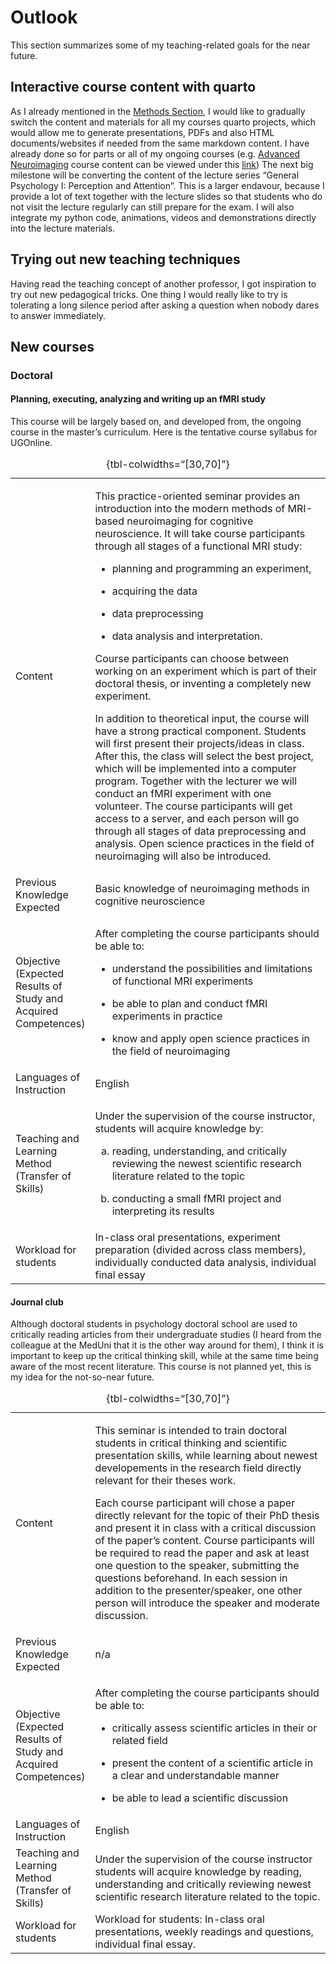 # Outlook

This section summarizes some of my teaching-related goals for the near future.

## Interactive course content with quarto

As I already mentioned in the [Methods Section](methodology.qmd#sec-multimedia), I would like to gradually switch the content and materials for all my courses quarto projects, which would allow me to generate presentations, PDFs and also HTML documents/websites if needed from the same markdown content. I have already done so for parts or all of my ongoing courses (e.g. [Advanced Neuroimaging](https://natalia-zaretskaya.github.io/advanced-neuroimaging/) course content can be viewed under this [link](https://natalia-zaretskaya.github.io/advanced-neuroimaging/)) The next big milestone will be converting the content of the lecture series "General Psychology I: Perception and Attention". This is a larger endavour, because I provide a lot of text together with the lecture slides so that students who do not visit the lecture regularly can still prepare for the exam. I will also integrate my python code, animations, videos and demonstrations directly into the lecture materials.

## Trying out new teaching techniques

Having read the teaching concept of another professor, I got inspiration to try out new pedagogical tricks. One thing I would really like to try is tolerating a long silence period after asking a question when nobody dares to answer immediately.

## New courses

### Doctoral

#### Planning, executing, analyzing and writing up an fMRI study

This course will be largely based on, and developed from, the ongoing course in the master's curriculum. Here is the tentative course syllabus for UGOnline.

::: {=latex}
\renewcommand{\arraystretch}{2}
:::

+----------------------------------------------------------------+-----------------------------------------------------------------------------------------------------------------------------------------------------------------------------------------------------------------------------------------------------------------------------------------------------------------------------------------------------------------------------------------------------------------------------------------------------------------------------------------------------------------------------------------------------------+
| Content                                                        | This practice-oriented seminar provides an introduction into the modern methods of MRI-based neuroimaging for cognitive neuroscience. It will take course participants through all stages of a functional MRI study:                                                                                                                                                                                                                                                                                                                                      |
|                                                                |                                                                                                                                                                                                                                                                                                                                                                                                                                                                                                                                                           |
|                                                                | -   planning and programming an experiment,                                                                                                                                                                                                                                                                                                                                                                                                                                                                                                               |
|                                                                |                                                                                                                                                                                                                                                                                                                                                                                                                                                                                                                                                           |
|                                                                | -   acquiring the data                                                                                                                                                                                                                                                                                                                                                                                                                                                                                                                                    |
|                                                                |                                                                                                                                                                                                                                                                                                                                                                                                                                                                                                                                                           |
|                                                                | -   data preprocessing                                                                                                                                                                                                                                                                                                                                                                                                                                                                                                                                    |
|                                                                |                                                                                                                                                                                                                                                                                                                                                                                                                                                                                                                                                           |
|                                                                | -   data analysis and interpretation.                                                                                                                                                                                                                                                                                                                                                                                                                                                                                                                     |
|                                                                |                                                                                                                                                                                                                                                                                                                                                                                                                                                                                                                                                           |
|                                                                | Course participants can choose between working on an experiment which is part of their doctoral thesis, or inventing a completely new experiment.                                                                                                                                                                                                                                                                                                                                                                                                         |
|                                                                |                                                                                                                                                                                                                                                                                                                                                                                                                                                                                                                                                           |
|                                                                | In addition to theoretical input, the course will have a strong practical component. Students will first present their projects/ideas in class. After this, the class will select the best project, which will be implemented into a computer program. Together with the lecturer we will conduct an fMRI experiment with one volunteer. The course participants will get access to a server, and each person will go through all stages of data preprocessing and analysis. Open science practices in the field of neuroimaging will also be introduced. |
+----------------------------------------------------------------+-----------------------------------------------------------------------------------------------------------------------------------------------------------------------------------------------------------------------------------------------------------------------------------------------------------------------------------------------------------------------------------------------------------------------------------------------------------------------------------------------------------------------------------------------------------+
| Previous Knowledge Expected                                    | Basic knowledge of neuroimaging methods in cognitive neuroscience                                                                                                                                                                                                                                                                                                                                                                                                                                                                                         |
+----------------------------------------------------------------+-----------------------------------------------------------------------------------------------------------------------------------------------------------------------------------------------------------------------------------------------------------------------------------------------------------------------------------------------------------------------------------------------------------------------------------------------------------------------------------------------------------------------------------------------------------+
| Objective (Expected Results of Study and Acquired Competences) | After completing the course participants should be able to:                                                                                                                                                                                                                                                                                                                                                                                                                                                                                               |
|                                                                |                                                                                                                                                                                                                                                                                                                                                                                                                                                                                                                                                           |
|                                                                | -   understand the possibilities and limitations of functional MRI experiments                                                                                                                                                                                                                                                                                                                                                                                                                                                                            |
|                                                                |                                                                                                                                                                                                                                                                                                                                                                                                                                                                                                                                                           |
|                                                                | -   be able to plan and conduct fMRI experiments in practice                                                                                                                                                                                                                                                                                                                                                                                                                                                                                              |
|                                                                |                                                                                                                                                                                                                                                                                                                                                                                                                                                                                                                                                           |
|                                                                | -   know and apply open science practices in the field of neuroimaging                                                                                                                                                                                                                                                                                                                                                                                                                                                                                    |
+----------------------------------------------------------------+-----------------------------------------------------------------------------------------------------------------------------------------------------------------------------------------------------------------------------------------------------------------------------------------------------------------------------------------------------------------------------------------------------------------------------------------------------------------------------------------------------------------------------------------------------------+
| Languages of Instruction                                       | English                                                                                                                                                                                                                                                                                                                                                                                                                                                                                                                                                   |
+----------------------------------------------------------------+-----------------------------------------------------------------------------------------------------------------------------------------------------------------------------------------------------------------------------------------------------------------------------------------------------------------------------------------------------------------------------------------------------------------------------------------------------------------------------------------------------------------------------------------------------------+
| Teaching and Learning Method (Transfer of Skills)              | Under the supervision of the course instructor, students will acquire knowledge by:                                                                                                                                                                                                                                                                                                                                                                                                                                                                       |
|                                                                |                                                                                                                                                                                                                                                                                                                                                                                                                                                                                                                                                           |
|                                                                | a) reading, understanding, and critically reviewing the newest scientific research literature related to the topic                                                                                                                                                                                                                                                                                                                                                                                                                                        |
|                                                                |                                                                                                                                                                                                                                                                                                                                                                                                                                                                                                                                                           |
|                                                                | b) conducting a small fMRI project and interpreting its results                                                                                                                                                                                                                                                                                                                                                                                                                                                                                           |
+----------------------------------------------------------------+-----------------------------------------------------------------------------------------------------------------------------------------------------------------------------------------------------------------------------------------------------------------------------------------------------------------------------------------------------------------------------------------------------------------------------------------------------------------------------------------------------------------------------------------------------------+
| Workload for students                                          | In-class oral presentations, experiment preparation (divided across class members), individually conducted data analysis, individual final essay                                                                                                                                                                                                                                                                                                                                                                                                          |
+----------------------------------------------------------------+-----------------------------------------------------------------------------------------------------------------------------------------------------------------------------------------------------------------------------------------------------------------------------------------------------------------------------------------------------------------------------------------------------------------------------------------------------------------------------------------------------------------------------------------------------------+

: {tbl-colwidths="\[30,70\]"}

#### Journal club

Although doctoral students in psychology doctoral school are used to critically reading articles from their undergraduate studies (I heard from the colleague at the MedUni that it is the other way around for them), I think it is important to keep up the critical thinking skill, while at the same time being aware of the most recent literature. This course is not planned yet, this is my idea for the not-so-near future.

::: {=latex}
\renewcommand{\arraystretch}{2}
:::

+----------------------------------------------------------------+------------------------------------------------------------------------------------------------------------------------------------------------------------------------------------------------------------------------------------------------------------------------------------------------------------------------------------------------------------------------------------------------------------------------------------------------+
| Content                                                        | This seminar is intended to train doctoral students in critical thinking and scientific presentation skills, while learning about newest developements in the research field directly relevant for their theses work.                                                                                                                                                                                                                          |
|                                                                |                                                                                                                                                                                                                                                                                                                                                                                                                                                |
|                                                                | Each course participant will chose a paper directly relevant for the topic of their PhD thesis and present it in class with a critical discussion of the paper's content. Course participants will be required to read the paper and ask at least one question to the speaker, submitting the questions beforehand. In each session in addition to the presenter/speaker, one other person will introduce the speaker and moderate discussion. |
+----------------------------------------------------------------+------------------------------------------------------------------------------------------------------------------------------------------------------------------------------------------------------------------------------------------------------------------------------------------------------------------------------------------------------------------------------------------------------------------------------------------------+
| Previous Knowledge Expected                                    | n/a                                                                                                                                                                                                                                                                                                                                                                                                                                            |
+----------------------------------------------------------------+------------------------------------------------------------------------------------------------------------------------------------------------------------------------------------------------------------------------------------------------------------------------------------------------------------------------------------------------------------------------------------------------------------------------------------------------+
| Objective (Expected Results of Study and Acquired Competences) | After completing the course participants should be able to:                                                                                                                                                                                                                                                                                                                                                                                    |
|                                                                |                                                                                                                                                                                                                                                                                                                                                                                                                                                |
|                                                                | -   critically assess scientific articles in their or related field                                                                                                                                                                                                                                                                                                                                                                            |
|                                                                |                                                                                                                                                                                                                                                                                                                                                                                                                                                |
|                                                                | -   present the content of a scientific article in a clear and understandable manner                                                                                                                                                                                                                                                                                                                                                           |
|                                                                |                                                                                                                                                                                                                                                                                                                                                                                                                                                |
|                                                                | -   be able to lead a scientific discussion                                                                                                                                                                                                                                                                                                                                                                                                    |
+----------------------------------------------------------------+------------------------------------------------------------------------------------------------------------------------------------------------------------------------------------------------------------------------------------------------------------------------------------------------------------------------------------------------------------------------------------------------------------------------------------------------+
| Languages of Instruction                                       | English                                                                                                                                                                                                                                                                                                                                                                                                                                        |
+----------------------------------------------------------------+------------------------------------------------------------------------------------------------------------------------------------------------------------------------------------------------------------------------------------------------------------------------------------------------------------------------------------------------------------------------------------------------------------------------------------------------+
| Teaching and Learning Method (Transfer of Skills)              | Under the supervision of the course instructor students will acquire knowledge by reading, understanding and critically reviewing newest scientific research literature related to the topic.                                                                                                                                                                                                                                                  |
+----------------------------------------------------------------+------------------------------------------------------------------------------------------------------------------------------------------------------------------------------------------------------------------------------------------------------------------------------------------------------------------------------------------------------------------------------------------------------------------------------------------------+
| Workload for students                                          | Workload for students: In-class oral presentations, weekly readings and questions, individual final essay.                                                                                                                                                                                                                                                                                                                                     |
+----------------------------------------------------------------+------------------------------------------------------------------------------------------------------------------------------------------------------------------------------------------------------------------------------------------------------------------------------------------------------------------------------------------------------------------------------------------------------------------------------------------------+

: {tbl-colwidths="\[30,70\]"}
